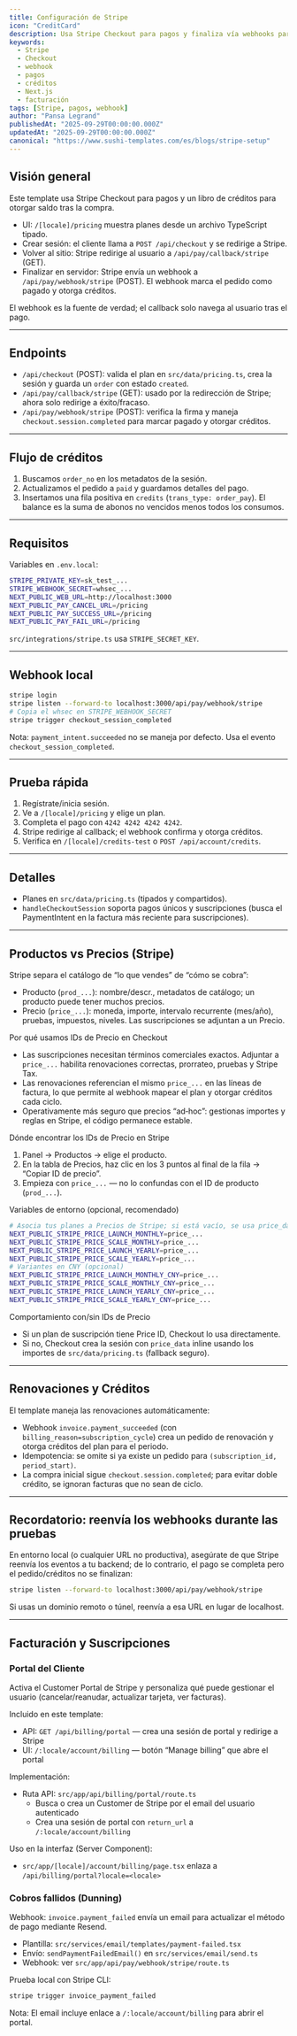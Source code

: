 ```yaml
---
title: Configuración de Stripe
icon: "CreditCard"
description: Usa Stripe Checkout para pagos y finaliza vía webhooks para otorgar créditos. Configura variables de entorno, crea sesiones, maneja callbacks y procesa eventos firmados.
keywords:
  - Stripe
  - Checkout
  - webhook
  - pagos
  - créditos
  - Next.js
  - facturación
tags: [Stripe, pagos, webhook]
author: "Pansa Legrand"
publishedAt: "2025-09-29T00:00:00.000Z"
updatedAt: "2025-09-29T00:00:00.000Z"
canonical: "https://www.sushi-templates.com/es/blogs/stripe-setup"
---
```


## Visión general

Este template usa Stripe Checkout para pagos y un libro de créditos para otorgar saldo tras la compra.

- UI: `/[locale]/pricing` muestra planes desde un archivo TypeScript tipado.
- Crear sesión: el cliente llama a `POST /api/checkout` y se redirige a Stripe.
- Volver al sitio: Stripe redirige al usuario a `/api/pay/callback/stripe` (GET).
- Finalizar en servidor: Stripe envía un webhook a `/api/pay/webhook/stripe` (POST). El webhook marca el pedido como pagado y otorga créditos.

El webhook es la fuente de verdad; el callback solo navega al usuario tras el pago.

---

## Endpoints

- `/api/checkout` (POST): valida el plan en `src/data/pricing.ts`, crea la sesión y guarda un `order` con estado `created`.
- `/api/pay/callback/stripe` (GET): usado por la redirección de Stripe; ahora solo redirige a éxito/fracaso.
- `/api/pay/webhook/stripe` (POST): verifica la firma y maneja `checkout.session.completed` para marcar pagado y otorgar créditos.

---

## Flujo de créditos

1) Buscamos `order_no` en los metadatos de la sesión.
2) Actualizamos el pedido a `paid` y guardamos detalles del pago.
3) Insertamos una fila positiva en `credits` (`trans_type: order_pay`). El balance es la suma de abonos no vencidos menos todos los consumos.

---

## Requisitos

Variables en `.env.local`:

```bash
STRIPE_PRIVATE_KEY=sk_test_...
STRIPE_WEBHOOK_SECRET=whsec_...
NEXT_PUBLIC_WEB_URL=http://localhost:3000
NEXT_PUBLIC_PAY_CANCEL_URL=/pricing
NEXT_PUBLIC_PAY_SUCCESS_URL=/pricing
NEXT_PUBLIC_PAY_FAIL_URL=/pricing
```

`src/integrations/stripe.ts` usa `STRIPE_SECRET_KEY`.

---

## Webhook local

```bash
stripe login
stripe listen --forward-to localhost:3000/api/pay/webhook/stripe
# Copia el whsec en STRIPE_WEBHOOK_SECRET
stripe trigger checkout_session_completed
```

Nota: `payment_intent.succeeded` no se maneja por defecto. Usa el evento `checkout_session_completed`.

---

## Prueba rápida

1) Regístrate/inicia sesión.
2) Ve a `/[locale]/pricing` y elige un plan.
3) Completa el pago con `4242 4242 4242 4242`.
4) Stripe redirige al callback; el webhook confirma y otorga créditos.
5) Verifica en `/[locale]/credits-test` o `POST /api/account/credits`.

---

## Detalles

- Planes en `src/data/pricing.ts` (tipados y compartidos).
- `handleCheckoutSession` soporta pagos únicos y suscripciones (busca el PaymentIntent en la factura más reciente para suscripciones).

---

## Productos vs Precios (Stripe)

Stripe separa el catálogo de “lo que vendes” de “cómo se cobra”:

- Producto (`prod_...`): nombre/descr., metadatos de catálogo; un producto puede tener muchos precios.
- Precio (`price_...`): moneda, importe, intervalo recurrente (mes/año), pruebas, impuestos, niveles. Las suscripciones se adjuntan a un Precio.

Por qué usamos IDs de Precio en Checkout

- Las suscripciones necesitan términos comerciales exactos. Adjuntar a `price_...` habilita renovaciones correctas, prorrateo, pruebas y Stripe Tax.
- Las renovaciones referencian el mismo `price_...` en las líneas de factura, lo que permite al webhook mapear el plan y otorgar créditos cada ciclo.
- Operativamente más seguro que precios “ad‑hoc”: gestionas importes y reglas en Stripe, el código permanece estable.

Dónde encontrar los IDs de Precio en Stripe

1) Panel → Productos → elige el producto.
2) En la tabla de Precios, haz clic en los 3 puntos al final de la fila → “Copiar ID de precio”.
3) Empieza con `price_...` — no lo confundas con el ID de producto (`prod_...`).

Variables de entorno (opcional, recomendado)

```bash
# Asocia tus planes a Precios de Stripe; si está vacío, se usa price_data inline
NEXT_PUBLIC_STRIPE_PRICE_LAUNCH_MONTHLY=price_...
NEXT_PUBLIC_STRIPE_PRICE_SCALE_MONTHLY=price_...
NEXT_PUBLIC_STRIPE_PRICE_LAUNCH_YEARLY=price_...
NEXT_PUBLIC_STRIPE_PRICE_SCALE_YEARLY=price_...
# Variantes en CNY (opcional)
NEXT_PUBLIC_STRIPE_PRICE_LAUNCH_MONTHLY_CNY=price_...
NEXT_PUBLIC_STRIPE_PRICE_SCALE_MONTHLY_CNY=price_...
NEXT_PUBLIC_STRIPE_PRICE_LAUNCH_YEARLY_CNY=price_...
NEXT_PUBLIC_STRIPE_PRICE_SCALE_YEARLY_CNY=price_...
```

Comportamiento con/sin IDs de Precio

- Si un plan de suscripción tiene Price ID, Checkout lo usa directamente.
- Si no, Checkout crea la sesión con `price_data` inline usando los importes de `src/data/pricing.ts` (fallback seguro).

---

## Renovaciones y Créditos

El template maneja las renovaciones automáticamente:

- Webhook `invoice.payment_succeeded` (con `billing_reason=subscription_cycle`) crea un pedido de renovación y otorga créditos del plan para el periodo.
- Idempotencia: se omite si ya existe un pedido para `(subscription_id, period_start)`.
- La compra inicial sigue `checkout.session.completed`; para evitar doble crédito, se ignoran facturas que no sean de ciclo.

---

## Recordatorio: reenvía los webhooks durante las pruebas

En entorno local (o cualquier URL no productiva), asegúrate de que Stripe reenvía los eventos a tu backend; de lo contrario, el pago se completa pero el pedido/créditos no se finalizan:

```bash
stripe listen --forward-to localhost:3000/api/pay/webhook/stripe
```

Si usas un dominio remoto o túnel, reenvía a esa URL en lugar de localhost.

---

## Facturación y Suscripciones

### Portal del Cliente

Activa el Customer Portal de Stripe y personaliza qué puede gestionar el usuario (cancelar/reanudar, actualizar tarjeta, ver facturas).

Incluido en este template:

- API: `GET /api/billing/portal` — crea una sesión de portal y redirige a Stripe
- UI: `/:locale/account/billing` — botón “Manage billing” que abre el portal

Implementación:

- Ruta API: `src/app/api/billing/portal/route.ts`
  - Busca o crea un Customer de Stripe por el email del usuario autenticado
  - Crea una sesión de portal con `return_url` a `/:locale/account/billing`

Uso en la interfaz (Server Component):

- `src/app/[locale]/account/billing/page.tsx` enlaza a `/api/billing/portal?locale=<locale>`

### Cobros fallidos (Dunning)

Webhook: `invoice.payment_failed` envía un email para actualizar el método de pago mediante Resend.

- Plantilla: `src/services/email/templates/payment-failed.tsx`
- Envío: `sendPaymentFailedEmail()` en `src/services/email/send.ts`
- Webhook: ver `src/app/api/pay/webhook/stripe/route.ts`

Prueba local con Stripe CLI:

```bash
stripe trigger invoice_payment_failed
```

Nota: El email incluye enlace a `/:locale/account/billing` para abrir el portal.
